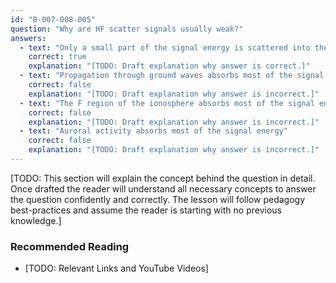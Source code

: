 ```yaml
---
id: "B-007-008-005"
question: "Why are HF scatter signals usually weak?"
answers:
  - text: "Only a small part of the signal energy is scattered into the skip zone"
    correct: true
    explanation: "[TODO: Draft explanation why answer is correct.]"
  - text: "Propagation through ground waves absorbs most of the signal energy"
    correct: false
    explanation: "[TODO: Draft explanation why answer is incorrect.]"
  - text: "The F region of the ionosphere absorbs most of the signal energy"
    correct: false
    explanation: "[TODO: Draft explanation why answer is incorrect.]"
  - text: "Auroral activity absorbs most of the signal energy"
    correct: false
    explanation: "[TODO: Draft explanation why answer is incorrect.]"
---
```


[TODO: This section will explain the concept behind the question in detail. Once drafted the reader will understand all necessary concepts to answer the question confidently and correctly. The lesson will follow pedagogy best-practices and assume the reader is starting with no previous knowledge.]

### Recommended Reading

- [TODO: Relevant Links and YouTube Videos]
